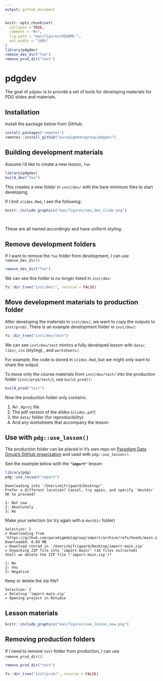 ```yaml
---
output: github_document
---
```


<!-- README.md is generated from README.Rmd. Please edit that file -->

```r
knitr::opts_chunk$set(
  collapse = TRUE,
  comment = "#>",
  fig.path = "man/figures/README-",
  out.width = "100%"
)
library(pdgdev)
remove_dev_dir("foo")
remove_prod_dir("test")
```

# pdgdev

<!-- badges: start -->
<!-- badges: end -->

The goal of `pdgdev` is to provide a set of tools for developing materials for PDG slides and materials. 

## Installation

Install the package below from GitHub: 

```r
install.packages("remotes")
remotes::install_github("paradigmdatagroup/pdgdev")
```


## Building development materials

Assume I'd like to create a new lesson, `foo`

```r
library(pdgdev)
build_dev("foo")
```

This creates a new folder in `inst/dev/` with the bare minimum files to start developing. 

If I knit `slides.Rmd`, I see the following: 

```r
knitr::include_graphics("man/figures/new_dev_slide.png")
```

<br> 

These are all named accordingly and have uniform styling: 

## Remove development folders

If I want to remove the `foo` folder from development, I can use `remove_dev_dir()`

```r
remove_dev_dir("foo")
```

We can see this folder is no longer listed in `inst/dev`:

```r
fs::dir_tree("inst/dev/", recurse = FALSE)
```

## Move development materials to production folder

After developing the materials in `inst/dev/`, we want to copy the outputs to `inst/prod/`. There is an example development folder in `inst/dev/`:

```r
fs::dir_tree("inst/dev/test")
```

We can see `inst/dev/test` mimics a fully developed lesson with `data/`, `libs/`, `css` (styling) , and `worksheets/`. 

For example, the code is stored in `slides.Rmd`, but we might only want to share the output.

To move only the course materials from `inst/dev/test/` into the production folder (`inst/prod/test/`), use `build_prod()`:

```r
build_prod("test")
```

Now the production folder only contains: 

1. An `.Rproj` file  
2. The pdf version of the slides (`slides.pdf`)  
3. the `data/` folder (for reproducibility)  
4. And any worksheets that accompany the lesson  

## Use with `pdg::use_lesson()`

The production folder can be placed in it's own repo on [Paradigm Data Group's GitHub organization](https://github.com/paradigmdatagroup) and used with `pdg::use_lesson()`. 

See the example below with the **`"import"`** lesson:

```r
library(pdg)
pdg::use_lesson("import")
```

```
Downloading into '/Users/mjfrigaard/Desktop/'.
Prefer a different location? Cancel, try again, and specify `destdir`
OK to proceed?

1: Not now
2: Absolutely
3: No
```

Make your selection (or try again with a `destdir` folder)

```
Selection: 2
✔ Downloading from 'https://github.com/paradigmdatagroup/import/archive/refs/heads/main.zip'
Downloaded: 0.89 MB  
✔ Download stored in '/Users/mjfrigaard/Desktop/import-main.zip'
✔ Unpacking ZIP file into 'import-main/' (18 files extracted)
Shall we delete the ZIP file ('import-main.zip')?

1: No
2: Yes
3: Negative
```

Keep or delete the zip file? 

```
Selection: 2
✔ Deleting 'import-main.zip'
✔ Opening project in RStudio
```

## Lesson materials 

```r
knitr::include_graphics("man/figures/use_lesson_new.png")
```


## Removing production folders

If I need to remove `test` folder from production, I can use `remove_prod_dir()`:

```r
remove_prod_dir("test")
```

```r
fs::dir_tree("inst/prod/", recurse = FALSE)
```


